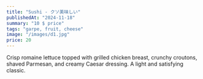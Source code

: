 ```yaml
---
title: "Sushi - クソ美味しい"
publishedAt: "2024-11-18"
summary: "10 $ price"
tags: "garpe, fruit, cheese"
image: "/images/d1.jpg"
price: 20
---
```




Crisp romaine lettuce topped with grilled chicken breast, crunchy croutons, shaved Parmesan, and creamy Caesar dressing. A light and satisfying classic.

